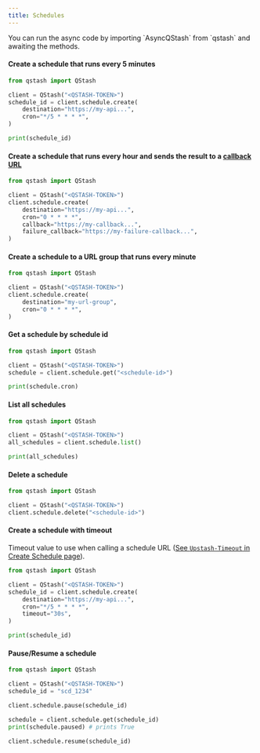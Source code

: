 ```yaml
---
title: Schedules
---
```


<Info>
  You can run the async code by importing `AsyncQStash` from `qstash`
  and awaiting the methods.
</Info>

#### Create a schedule that runs every 5 minutes

```python
from qstash import QStash

client = QStash("<QSTASH-TOKEN>")
schedule_id = client.schedule.create(
    destination="https://my-api...",
    cron="*/5 * * * *",
)

print(schedule_id)
```

#### Create a schedule that runs every hour and sends the result to a [callback URL](/qstash/features/callbacks)

```python
from qstash import QStash

client = QStash("<QSTASH-TOKEN>")
client.schedule.create(
    destination="https://my-api...",
    cron="0 * * * *",
    callback="https://my-callback...",
    failure_callback="https://my-failure-callback...",
)
```

#### Create a schedule to a URL group that runs every minute

```python
from qstash import QStash

client = QStash("<QSTASH-TOKEN>")
client.schedule.create(
    destination="my-url-group",
    cron="0 * * * *",
)
```

#### Get a schedule by schedule id

```python
from qstash import QStash

client = QStash("<QSTASH-TOKEN>")
schedule = client.schedule.get("<schedule-id>")

print(schedule.cron)
```

#### List all schedules

```python
from qstash import QStash

client = QStash("<QSTASH-TOKEN>")
all_schedules = client.schedule.list()

print(all_schedules)
```

#### Delete a schedule

```python
from qstash import QStash

client = QStash("<QSTASH-TOKEN>")
client.schedule.delete("<schedule-id>")
```

#### Create a schedule with timeout

Timeout value to use when calling a schedule URL ([See `Upstash-Timeout` in Create Schedule page](/qstash/api/schedules/create)).

```python
from qstash import QStash

client = QStash("<QSTASH-TOKEN>")
schedule_id = client.schedule.create(
    destination="https://my-api...",
    cron="*/5 * * * *",
    timeout="30s",
)

print(schedule_id)
```

#### Pause/Resume a schedule

```python
from qstash import QStash

client = QStash("<QSTASH-TOKEN>")
schedule_id = "scd_1234"

client.schedule.pause(schedule_id)

schedule = client.schedule.get(schedule_id)
print(schedule.paused) # prints True

client.schedule.resume(schedule_id)
```
